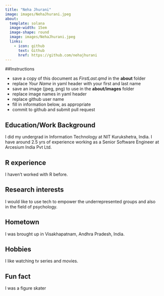 ```yaml
---
title: "Neha Jhurani"
image: images/NehaJhurani.jpeg
about:
  template: solana
  image-width: 15em
  image-shape: round
  image: images/NehaJhurani.jpeg
  links:
    - icon: github
      text: Github
      href: https://github.com/nehajhurani
---
```


##Instructions

  - save a copy of this document as *FirstLast.qmd* in the **about** folder
  - replace *Your Name* in yaml header with your first and last name
  - save an image (jpeg, png) to use in the **about/images** folder
  - replace image names in yaml header
  - replace github user name
  - fill in information below, as appropriate
  - commit to github and submit pull request

## Education/Work Background
I did my undergrad in Information Technology at NIT Kurukshetra, India. I have around 2.5 yrs of experience working as a Senior Software Engineer at Arcesium India Pvt Ltd.


## R experience
I haven't worked with R before.

## Research interests
I would like to use tech to empower the underrepresented groups and also in the field of psychology.

## Hometown
I was brought up in Visakhapatnam, Andhra Pradesh, India.

## Hobbies
I like watching tv series and movies.

## Fun fact
I was a figure skater